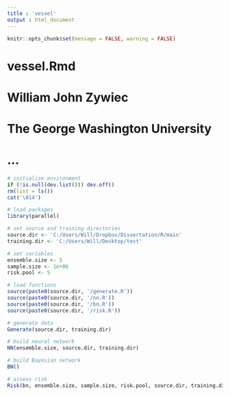 ```yaml
---
title : 'vessel'
output : html_document
---
```


```r

knitr::opts_chunk$set(message = FALSE, warning = FALSE)

```

# vessel.Rmd
#
# William John Zywiec
# The George Washington University
#
# ...

```r

# initialize environment
if (!is.null(dev.list())) dev.off()
rm(list = ls())
cat('\014')

# load packages
library(parallel)

# set source and training directories
source.dir <- 'C:/Users/Will/Dropbox/Dissertation/R/main'
training.dir <- 'C:/Users/Will/Desktop/test'

# set variables
ensemble.size <- 5
sample.size <- 1e+06
risk.pool <- 5

# load functions
source(paste0(source.dir, '/generate.R'))
source(paste0(source.dir, '/nn.R'))
source(paste0(source.dir, '/bn.R'))
source(paste0(source.dir, '/risk.R'))

```

```r

# generate data
Generate(source.dir, training.dir)

```

```r

# build neural network
NN(ensemble.size, source.dir, training.dir)

```

```r

# build Bayesian network
BN()

```

```r

# assess risk
Risk(bn, ensemble.size, sample.size, risk.pool, source.dir, training.dir)

```
